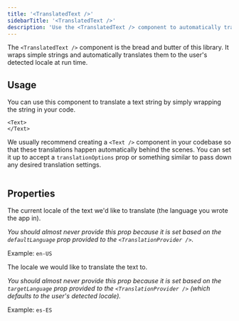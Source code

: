 ```yaml
---
title: '<TranslatedText />'
sidebarTitle: '<TranslatedText />'
description: 'Use the <TranslatedText /> component to automatically translate text elements.'
---
```


The `<TranslatedText />` component is the bread and butter of this library. It wraps simple strings and automatically translates them to the user's detected locale at run time.

## Usage

You can use this component to translate a text string by simply wrapping the string in your code. 

```tsx
<Text>
</Text>
```

We usually recommend creating a `<Text />` component in your codebase so that these translations happen automatically behind the scenes. You can set it up to accept a `translationOptions` prop or something similar to pass down any desired translation settings.

```tsx

```

## Properties

<ResponseField name="context" type="string">

</ResponseField>

<ResponseField name="disableTranslation" type="boolean">

</ResponseField>

<ResponseField name="disableContextualTranslation" type="boolean">

</ResponseField>

<ResponseField name="enableSkeleton" type="boolean">

</ResponseField>

<ResponseField name="skeletonColor" type="string">

</ResponseField>

<ResponseField name="from" type="string">
The current locale of the text we'd like to translate (the language you wrote the app in).

*You should almost never provide this prop because it is set based on the `defaultLanguage` prop provided to the `<TranslationProvider />`.*

Example: `en-US`
</ResponseField>

<ResponseField name="to" type="string">
The locale we would like to translate the text to.

*You should almost never provide this prop because it is set based on the `targetLanguage` prop provided to the `<TranslationProvider />` (which defaults to the user's detected locale).*

Example: `es-ES`
</ResponseField>

